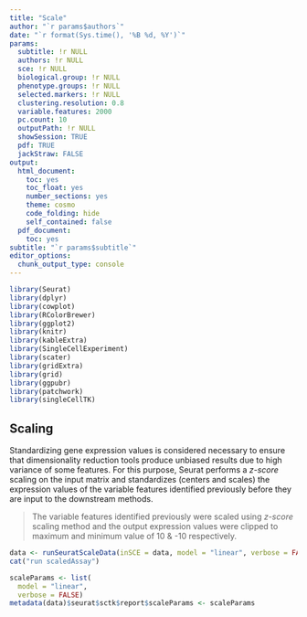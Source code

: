 ```yaml
---
title: "Scale"
author: "`r params$authors`"
date: "`r format(Sys.time(), '%B %d, %Y')`"
params:
  subtitle: !r NULL
  authors: !r NULL
  sce: !r NULL
  biological.group: !r NULL
  phenotype.groups: !r NULL
  selected.markers: !r NULL
  clustering.resolution: 0.8
  variable.features: 2000
  pc.count: 10
  outputPath: !r NULL
  showSession: TRUE
  pdf: TRUE
  jackStraw: FALSE
output:
  html_document:
    toc: yes
    toc_float: yes
    number_sections: yes
    theme: cosmo
    code_folding: hide
    self_contained: false
  pdf_document:
    toc: yes
subtitle: "`r params$subtitle`"
editor_options:
  chunk_output_type: console
---
```

```r
library(Seurat)
library(dplyr)
library(cowplot)
library(RColorBrewer)
library(ggplot2)
library(knitr)
library(kableExtra)
library(SingleCellExperiment)
library(scater)
library(gridExtra)
library(grid)
library(ggpubr)
library(patchwork)
library(singleCellTK)
```

## Scaling
Standardizing gene expression values is considered necessary to ensure that dimensionality reduction tools produce unbiased results due to high variance of some features. For this purpose, Seurat performs a *z-score* scaling on the input matrix and standardizes (centers and scales) the expression values of the variable features identified previously before they are input to the downstream methods.  

> The variable features identified previously were scaled using *z-score* scaling method and the output expression values were clipped to maximum and minimum value of 10 & -10 respectively.

```r
data <- runSeuratScaleData(inSCE = data, model = "linear", verbose = FALSE)
cat("run scaledAssay")
```

```r
scaleParams <- list(
  model = "linear", 
  verbose = FALSE)
metadata(data)$seurat$sctk$report$scaleParams <- scaleParams
```
